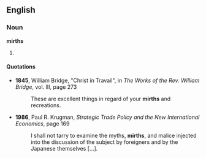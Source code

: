 ==English==
===Noun===
'''mirths'''
# {{plural of|mirth}}

====Quotations====
* '''1845''', William Bridge, "Christ in Travail", in ''The Works of the Rev. William Bridge'', vol. III, page 273
*: These are excellent things in regard of your '''mirths''' and recreations.
* '''1986''', Paul R. Krugman, ''Strategic Trade Policy and the New International Economics'', page 169
*: I shall not tarry to examine the myths, '''mirths''', and malice injected into the discussion of the subject by foreigners and by the Japanese themselves […].